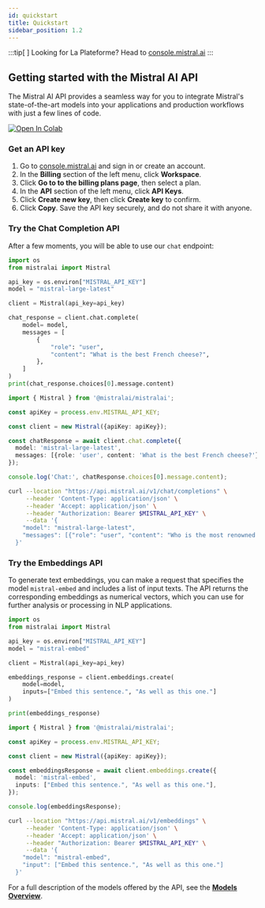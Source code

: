 ```yaml
---
id: quickstart
title: Quickstart
sidebar_position: 1.2
---
```



[platform_url]: https://console.mistral.ai/

:::tip[ ]
Looking for La Plateforme? Head to [console.mistral.ai][platform_url]
:::

## Getting started with the Mistral AI API

The Mistral AI API provides a seamless way for you to integrate Mistral's
state-of-the-art models into your applications and production workflows with
just a few lines of code.

<a target="_blank" href="https://colab.research.google.com/github/mistralai/cookbook/blob/main/quickstart.ipynb">
  <img src="https://colab.research.google.com/assets/colab-badge.svg" alt="Open In Colab"/>
</a>

### Get an API key

1. Go to [console.mistral.ai][platform_url] and sign in or create an account.
2. In the **Billing** section of the left menu, click **Workspace**.
3. Click **Go to to the billing plans page**, then select a plan.
4. In the **API** section of the left menu, click **API Keys**.
5. Click **Create new key**, then click **Create key** to confirm.
6. Click **Copy**. Save the API key securely, and do not share it with anyone.

### Try the Chat Completion API

After a few moments, you will be able to use our `chat` endpoint:

<Tabs groupId="code">
  <TabItem value="python" label="python" default>

```python
import os
from mistralai import Mistral

api_key = os.environ["MISTRAL_API_KEY"]
model = "mistral-large-latest"

client = Mistral(api_key=api_key)

chat_response = client.chat.complete(
    model= model,
    messages = [
        {
            "role": "user",
            "content": "What is the best French cheese?",
        },
    ]
)
print(chat_response.choices[0].message.content)
```

  </TabItem>

  <TabItem value="typescript" label="typescript">

```typescript
import { Mistral } from '@mistralai/mistralai';

const apiKey = process.env.MISTRAL_API_KEY;

const client = new Mistral({apiKey: apiKey});

const chatResponse = await client.chat.complete({
  model: 'mistral-large-latest',
  messages: [{role: 'user', content: 'What is the best French cheese?'}],
});

console.log('Chat:', chatResponse.choices[0].message.content);
```

  </TabItem>

  <TabItem value="curl" label="curl">
  
```bash
curl --location "https://api.mistral.ai/v1/chat/completions" \
     --header 'Content-Type: application/json' \
     --header 'Accept: application/json' \
     --header "Authorization: Bearer $MISTRAL_API_KEY" \
     --data '{
    "model": "mistral-large-latest",
    "messages": [{"role": "user", "content": "Who is the most renowned French painter?"}]
  }'
```

  </TabItem>
</Tabs>

### Try the Embeddings API

To generate text embeddings, you can make a request that specifies the model
`mistral-embed` and includes a list of input texts.
The API returns the corresponding embeddings as numerical vectors, which you can
use for further analysis or processing in NLP applications.

<Tabs groupId="code">
  <TabItem value="python" label="python" default>
  
```python
import os
from mistralai import Mistral

api_key = os.environ["MISTRAL_API_KEY"]
model = "mistral-embed"

client = Mistral(api_key=api_key)

embeddings_response = client.embeddings.create(
    model=model,
    inputs=["Embed this sentence.", "As well as this one."]
)

print(embeddings_response)
```

  </TabItem>

  <TabItem value="typescript" label="typescript">
  
```typescript
import { Mistral } from '@mistralai/mistralai';

const apiKey = process.env.MISTRAL_API_KEY;

const client = new Mistral({apiKey: apiKey});

const embeddingsResponse = await client.embeddings.create({
  model: 'mistral-embed',
  inputs: ["Embed this sentence.", "As well as this one."],
});

console.log(embeddingsResponse);
```

  </TabItem>

  <TabItem value="curl" label="curl">
  
```bash
curl --location "https://api.mistral.ai/v1/embeddings" \
     --header 'Content-Type: application/json' \
     --header 'Accept: application/json' \
     --header "Authorization: Bearer $MISTRAL_API_KEY" \
     --data '{
    "model": "mistral-embed",
    "input": ["Embed this sentence.", "As well as this one."]
  }'
```

  </TabItem>
</Tabs>

For a full description of the models offered by the API, see the
**[Models Overview](../models/models_overview)**.
